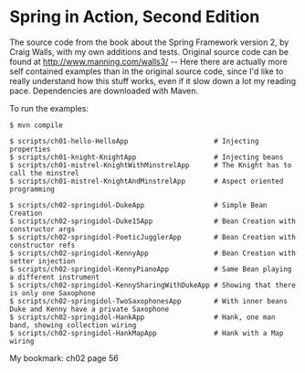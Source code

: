 = Spring in Action, Second Edition =

The source code from the book about the Spring Framework version 2, by Craig Walls, with my own additions and tests.
Original source code can be found at http://www.manning.com/walls3/ -- Here there are actually more self contained
examples than in the original source code, since I'd like to really understand how this stuff works, even if it slow
down a lot my reading pace.  Dependencies are downloaded with Maven. 

To run the examples:

<pre style="color:blue">
$ mvn compile

$ scripts/ch01-hello-HelloApp                     # Injecting properties
$ scripts/ch01-knight-KnightApp                   # Injecting beans
$ scripts/ch01-mistrel-KnightWithMinstrelApp      # The Knight has to call the minstrel
$ scripts/ch01-mistrel-KnightAndMinstrelApp       # Aspect oriented programming

$ scripts/ch02-springidol-DukeApp                 # Simple Bean Creation
$ scripts/ch02-springidol-Duke15App               # Bean Creation with constructor args
$ scripts/ch02-springidol-PoeticJugglerApp        # Bean Creation with constructor refs
$ scripts/ch02-springidol-KennyApp                # Bean Creation with setter injection
$ scripts/ch02-springidol-KennyPianoApp           # Same Bean playing a different instrument
$ scripts/ch02-springidol-KennySharingWithDukeApp # Showing that there is only one Saxophone
$ scripts/ch02-springidol-TwoSaxophonesApp        # With inner beans Duke and Kenny have a private Saxophone
$ scripts/ch02-springidol-HankApp                 # Hank, one man band, showing collection wiring
$ scripts/ch02-springidol-HankMapApp              # Hank with a Map wiring
</pre>

My bookmark: ch02 page 56
